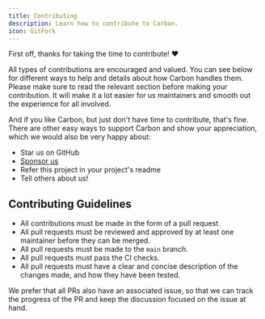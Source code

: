 ```yaml
---
title: Contributing
description: Learn how to contribute to Carbon.
icon: GitFork
---
```


First off, thanks for taking the time to contribute! ❤️

All types of contributions are encouraged and valued. You can see below for different ways to help and details about how Carbon handles them. Please make sure to read the relevant section before making your contribution. It will make it a lot easier for us maintainers and smooth out the experience for all involved.

And if you like Carbon, but just don't have time to contribute, that's fine. There are other easy ways to support Carbon and show your appreciation, which we would also be very happy about:

-   Star us on GitHub
-   [Sponsor us](https://github.com/sponsors/buape)
-   Refer this project in your project's readme
-   Tell others about us!

## Contributing Guidelines

-   All contributions must be made in the form of a pull request.
-   All pull requests must be reviewed and approved by at least one maintainer before they can be merged.
-   All pull requests must be made to the `main` branch.
-   All pull requests must pass the CI checks.
-   All pull requests must have a clear and concise description of the changes made, and how they have been tested.

We prefer that all PRs also have an associated issue, so that we can track the progress of the PR and keep the discussion focused on the issue at hand.
